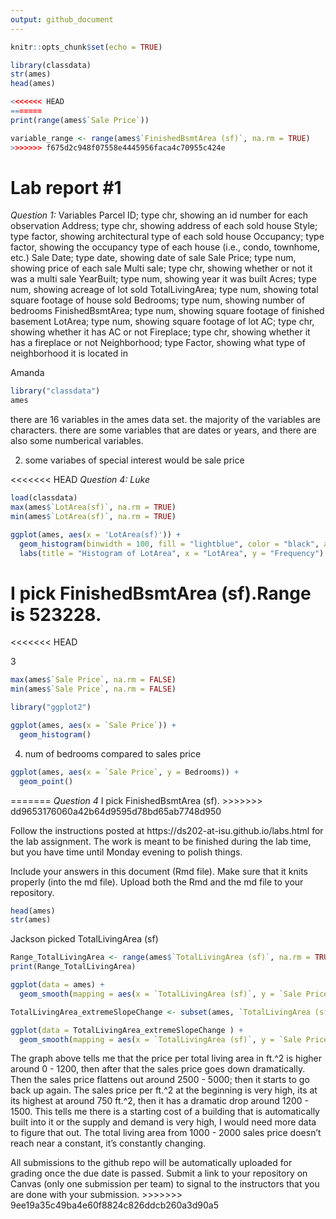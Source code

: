 ```yaml
---
output: github_document
---
```


<!-- README.md is generated from README.Rmd. Please edit the README.Rmd file -->


```r
knitr::opts_chunk$set(echo = TRUE)

library(classdata)
str(ames)
head(ames)

<<<<<<< HEAD
=======
print(range(ames$`Sale Price`))

variable_range <- range(ames$`FinishedBsmtArea (sf)`, na.rm = TRUE)
>>>>>>> f675d2c948f07558e4445956faca4c70955c424e


```

# Lab report #1

*Question 1:*
Variables
Parcel ID; type chr, showing an id number for each observation
Address; type chr, showing address of each sold house
Style; type factor, showing architectural type of each sold house
Occupancy; type factor, showing the occupancy type of each house (i.e., condo, townhome, etc.)
Sale Date; type date, showing date of sale
Sale Price; type num, showing price of each sale
Multi sale; type chr, showing whether or not it was a multi sale
YearBuilt; type num, showing year it was built
Acres; type num, showing acreage of lot sold
TotalLivingArea; type num, showing total square footage of house sold
Bedrooms; type num, showing number of bedrooms
FinishedBsmtArea; type num, showing square footage of finished basement
LotArea; type num, showing square footage of lot
AC; type chr, showing whether it has AC or not
Fireplace; type chr, showing whether it has a fireplace or not
Neighborhood; type Factor, showing what type of neighborhood it is located in



Amanda 
```r
library("classdata")
ames
```
there are 16 variables in the ames data set. the majority of the variables are characters. there are some variables that are dates or years, and there are also some numberical variables.


2. some variabes of special interest would be sale price 

<<<<<<< HEAD
*Question 4: Luke*
```r
load(classdata)
max(ames$`LotArea(sf)`, na.rm = TRUE)
min(ames$`LotArea(sf)`, na.rm = TRUE)

ggplot(ames, aes(x = 'LotArea(sf)')) +
  geom_histogram(binwidth = 100, fill = "lightblue", color = "black", alpha = 0.7) +
  labs(title = "Histogram of LotArea", x = "LotArea", y = "Frequency")


```

I pick FinishedBsmtArea (sf).Range is 523228. 
=======
<<<<<<< HEAD

3

```r
max(ames$`Sale Price`, na.rm = FALSE)
min(ames$`Sale Price`, na.rm = FALSE)
```
```r
library("ggplot2")
```

```r
ggplot(ames, aes(x = `Sale Price`)) +
  geom_histogram()
```


4. num of bedrooms compared to sales price

```r
ggplot(ames, aes(x = `Sale Price`, y = Bedrooms)) +
  geom_point()
```



=======
*Question 4*
I pick FinishedBsmtArea (sf).
>>>>>>> dd9653176060a42b64d9595d78bd65ab7748d950

Follow the instructions posted at https://ds202-at-isu.github.io/labs.html for the lab assignment. The work is meant to be finished during the lab time, but you have time until Monday evening to polish things.

Include your answers in this document (Rmd file). Make sure that it knits properly (into the md file). Upload both the Rmd and the md file to your repository.  

```r
head(ames)
str(ames)
```


Jackson picked TotalLivingArea (sf)

```r
Range_TotalLivingArea <- range(ames$`TotalLivingArea (sf)`, na.rm = TRUE)
print(Range_TotalLivingArea)

ggplot(data = ames) + 
  geom_smooth(mapping = aes(x = `TotalLivingArea (sf)`, y = `Sale Price`, )) 

TotalLivingArea_extremeSlopeChange <- subset(ames, `TotalLivingArea (sf)` >= 1000 & `TotalLivingArea (sf)` <= 2000)

ggplot(data = TotalLivingArea_extremeSlopeChange ) + 
  geom_smooth(mapping = aes(x = `TotalLivingArea (sf)`, y = `Sale Price`, )) 

```
The graph above tells me that the price per total living area in ft.^2 is higher around 0 - 1200, then after that the sales price goes down dramatically. Then the sales price flattens out around 2500 - 5000; then it starts to go back up again. The sales price per ft.^2 at the beginning is very high, its at its highest at around 750 ft.^2, then it has a dramatic drop around 1200 - 1500. This tells me there is a starting cost of a building that is automatically built into it or the supply and demand is very high, I would need more data to figure that out. The total living area from 1000 - 2000 sales price doesn't reach near a constant, it's constantly changing.  



All submissions to the github repo will be automatically uploaded for grading once the due date is passed.
Submit a link to your repository on Canvas (only one submission per team) to signal to the instructors that you are done with your submission.
>>>>>>> 9ee19a35c49ba4e60f8824c826ddcb260a3d90a5
